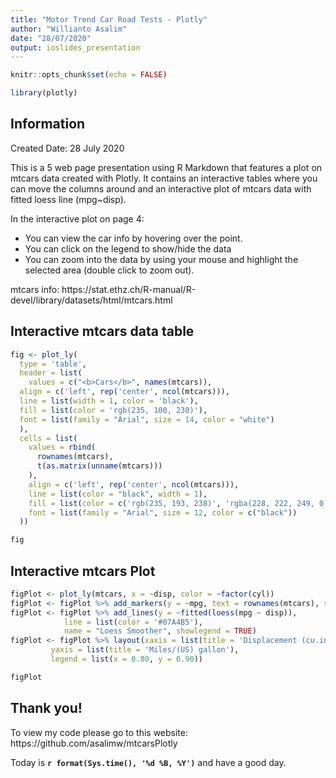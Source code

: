 ```yaml
---
title: "Motor Trend Car Road Tests - Plotly"
author: "Willianto Asalim"
date: "28/07/2020"
output: ioslides_presentation
---
```


```r
knitr::opts_chunk$set(echo = FALSE)
```

```r
library(plotly)
```

## Information

Created Date: 28 July 2020

This is a 5 web page presentation using R Markdown that features a plot on mtcars data created with Plotly. It contains an interactive tables where you can move the columns around and an interactive plot of mtcars data with fitted loess line (mpg~disp).

In the interactive plot on page 4:

- You can view the car info by hovering over the point.
- You can click on the legend to show/hide the data
- You can zoom into the data by using your mouse and highlight the selected area (double click to zoom out).

mtcars info: https://stat.ethz.ch/R-manual/R-devel/library/datasets/html/mtcars.html


## Interactive mtcars data table

```r
fig <- plot_ly(
  type = 'table',
  header = list(
    values = c("<b>Cars</b>", names(mtcars)),
  align = c('left', rep('center', ncol(mtcars))),
  line = list(width = 1, color = 'black'),
  fill = list(color = 'rgb(235, 100, 230)'),
  font = list(family = "Arial", size = 14, color = "white")
  ),
  cells = list(
    values = rbind(
      rownames(mtcars), 
      t(as.matrix(unname(mtcars)))
    ),
    align = c('left', rep('center', ncol(mtcars))),
    line = list(color = "black", width = 1),
    fill = list(color = c('rgb(235, 193, 238)', 'rgba(228, 222, 249, 0.65)')),
    font = list(family = "Arial", size = 12, color = c("black"))
  ))

fig
```

## Interactive mtcars Plot

```r
figPlot <- plot_ly(mtcars, x = ~disp, color = ~factor(cyl))
figPlot <- figPlot %>% add_markers(y = ~mpg, text = rownames(mtcars), showlegend = TRUE)
figPlot <- figPlot %>% add_lines(y = ~fitted(loess(mpg ~ disp)),
            line = list(color = '#07A4B5'),
            name = "Loess Smoother", showlegend = TRUE)
figPlot <- figPlot %>% layout(xaxis = list(title = 'Displacement (cu.in.)'),
         yaxis = list(title = 'Miles/(US) gallon'),
         legend = list(x = 0.80, y = 0.90))

figPlot
```

## Thank you!

To view my code please go to this website: https://github.com/asalimw/mtcarsPlotly

Today is **`r format(Sys.time(), '%d %B, %Y')`** and have a good day.